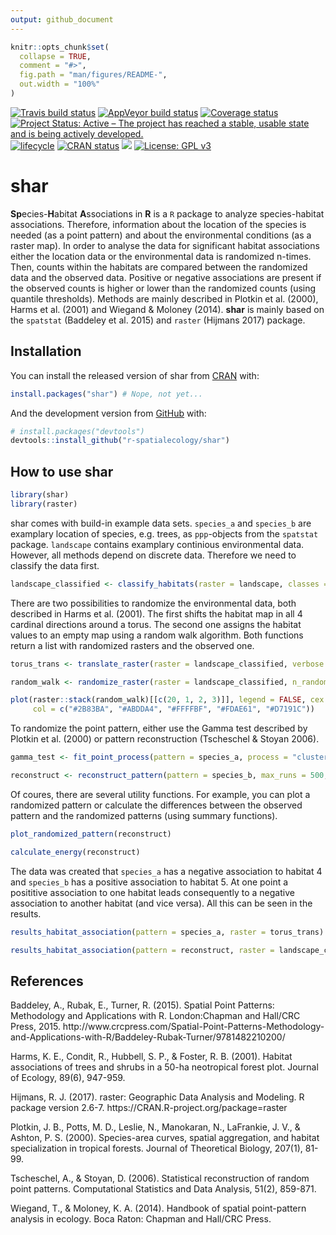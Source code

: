 ```yaml
---
output: github_document
---
```


<!-- README.md is generated from README.Rmd. Please edit that file -->

```r
knitr::opts_chunk$set(
  collapse = TRUE,
  comment = "#>",
  fig.path = "man/figures/README-",
  out.width = "100%"
)
```

[![Travis build status](https://travis-ci.org/r-spatialecology/shar.svg?branch=master)](https://travis-ci.org/r-spatialecology/shar)
[![AppVeyor build status](https://ci.appveyor.com/api/projects/status/08hgwkr82pqb6ykq/branch/master?svg=true)](https://ci.appveyor.com/project/mhesselbarth/shar/branch/master)
[![Coverage status](https://codecov.io/gh/r-spatialecology/shar/branch/master/graph/badge.svg)](https://codecov.io/gh/r-spatialecology/shar?branch=master)
[![Project Status: Active – The project has reached a stable, usable state and is being actively developed.](https://www.repostatus.org/badges/latest/active.svg)](https://www.repostatus.org/#active)
[![lifecycle](https://img.shields.io/badge/lifecycle-maturing-blue.svg)](https://www.tidyverse.org/lifecycle/#maturing)
[![CRAN status](https://www.r-pkg.org/badges/version/shar)](https://cran.r-project.org/package=shar)
[![](http://cranlogs.r-pkg.org/badges/grand-total/shar)](http://cran.rstudio.com/web/packages/shar/index.html)
[![License: GPL v3](https://img.shields.io/badge/License-GPLv3-blue.svg)](https://www.gnu.org/licenses/gpl-3.0)

# shar

**Sp**ecies-**H**abitat **A**ssociations in **R** is a `R` package to analyze species-habitat associations. Therefore, information about the location of the species is needed (as a point pattern) and about the environmental conditions (as a raster map). In order to analyse the data for significant habitat associations either the location data or the environmental data is randomized n-times. Then, counts within the habitats are compared between the randomized data and the observed data. Positive or negative associations are present if the observed counts is higher or lower than the randomized counts (using quantile thresholds). Methods are mainly described in Plotkin et al. (2000), Harms et al. (2001) and Wiegand & Moloney (2014). **shar** is mainly based on the `spatstat` (Baddeley et al. 2015) and `raster` (Hijmans 2017) package.

## Installation

You can install the released version of shar from [CRAN](https://CRAN.R-project.org) with:

```r
install.packages("shar") # Nope, not yet...
```

And the development version from [GitHub](https://github.com/r-spatialecology/shar) with:

```r
# install.packages("devtools")
devtools::install_github("r-spatialecology/shar")
```
## How to use shar

```r
library(shar)
library(raster)
```

shar comes with build-in example data sets. `species_a` and `species_b` are examplary location of species, e.g. trees, as `ppp`-objects from the `spatstat` package. `landscape` contains examplary continious environmental data. However, all methods depend on discrete data. Therefore we need to classify the data first. 

```r
landscape_classified <- classify_habitats(raster = landscape, classes = 5)
```

There are two possibilities to randomize the environmental data, both described in Harms et al. (2001). The first shifts the habitat map in all 4 cardinal directions around a torus. The second one assigns the habitat values to an empty map using a random walk algorithm. Both functions return a list with randomized rasters and the observed one.

```r
torus_trans <- translate_raster(raster = landscape_classified, verbose = FALSE)

random_walk <- randomize_raster(raster = landscape_classified, n_random = 19, verbose = FALSE)
```

```r
plot(raster::stack(random_walk)[[c(20, 1, 2, 3)]], legend = FALSE, cex = 0.5, 
     col = c("#2B83BA", "#ABDDA4", "#FFFFBF", "#FDAE61", "#D7191C"))
```

To randomize the point pattern, either use the Gamma test described by Plotkin et al. (2000) or pattern reconstruction (Tscheschel & Stoyan 2006). 

```r
gamma_test <- fit_point_process(pattern = species_a, process = "cluster", n_random = 19, verbose = FALSE)

reconstruct <- reconstruct_pattern(pattern = species_b, max_runs = 500, n_random = 19, verbose = FALSE) # takes some time
```

Of coures, there are several utility functions. For example, you can plot a randomized pattern or calculate the differences between the observed pattern and the randomized patterns (using summary functions). 

```r
plot_randomized_pattern(reconstruct)

calculate_energy(reconstruct)
```

The data was created that `species_a` has a negative association to habitat 4 and `species_b` has a positive association to habitat 5. At one point a posititive association to one habitat leads consequently to a negative association to another habitat (and vice versa). All this can be seen in the results.

```r
results_habitat_association(pattern = species_a, raster = torus_trans)

results_habitat_association(pattern = reconstruct, raster = landscape_classified)
```

## References 
Baddeley, A., Rubak, E., Turner, R. (2015). Spatial Point Patterns: Methodology and Applications with R. London:Chapman and Hall/CRC Press, 2015. http://www.crcpress.com/Spatial-Point-Patterns-Methodology-and-Applications-with-R/Baddeley-Rubak-Turner/9781482210200/

Harms, K. E., Condit, R., Hubbell, S. P., & Foster, R. B. (2001). Habitat associations of trees and shrubs in a 50-ha neotropical forest plot. Journal of Ecology, 89(6), 947-959.

Hijmans, R. J. (2017). raster: Geographic Data Analysis and Modeling. R package version 2.6-7. https://CRAN.R-project.org/package=raster

Plotkin, J. B., Potts, M. D., Leslie, N., Manokaran, N., LaFrankie, J. V., & Ashton, P. S. (2000). Species-area curves, spatial aggregation, and habitat specialization in tropical forests. Journal of Theoretical Biology, 207(1), 81-99.

Tscheschel, A., & Stoyan, D. (2006). Statistical reconstruction of random point patterns. Computational Statistics and Data Analysis, 51(2), 859-871.

Wiegand, T., & Moloney, K. A. (2014). Handbook of spatial point-pattern analysis in ecology. Boca Raton: Chapman and Hall/CRC Press.
